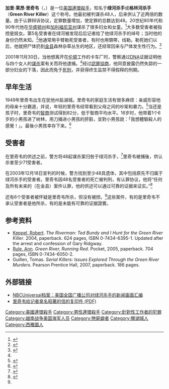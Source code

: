 {{noteTA
|1=zh-hans:加里;zh-hant:蓋瑞;
|2=zh-hans:莱昂;zh-hant:里昂;
|3=zh-hans:里奇韦;zh-hant:利奇威;
}}
{{Infobox serial killer
| name = 加里·里奇韦<br>Gary Ridgway
| image = Gary Ridgway Mugshot 11302001.jpg
| caption = 2001年加里·里奇韦的[[面部照片|面部照片]]
| birth_name = Gary Leon Ridgway
| alias = Green River Gary<br>The Green River Killer<br>The Riverman
| birth_date = {{Birth date and age|1949|2|18}}
| birth_place = [[美国|美国]][[犹他州|犹他州]][[盐湖城|盐湖城]]
| victims = 定罪48人，承认至少71人，假定人数为90+
| country = [[美国|美国]]
| states = [[华盛顿州|华盛顿州]]
| beginyear = 1982年
| endyear = 1998年，但可能是在2001年才停止
| apprehended = 2001年11月30日
| conviction=  [[謀殺|謀殺]]
| sentence = 终身监禁不得假释
| spouse= Claudia Kraig Barrows（1970年8月15日-1972年1月14日）<br>Marcia Lorene Brown（1973年12月14日-1981年5月27日）<br>Judith Lorraine Lynch（1988年6月12日-2002年9月5日）
| imprisoned= 华盛顿州立监狱
}}
'''加里·莱昂·里奇韦'''（{{lang-en|'''Gary Leon Ridgway'''}}，{{bd|1949年|2月18日|catIdx=R}}）是一位[[美国|美国]][[連環殺手|連環殺手]]，知名于'''绿河杀手'''或'''格林河杀手'''（'''Green River Killer'''）这个称号。他最初被判谋杀48人，后来供认了近两倍的数量。由于认罪辩诉协议，定罪数量增加，使定罪的总数达到48。20世纪80年代和90年代他在[[华盛顿州|华盛顿州]]和[[加利福尼亚州|加利福尼亚州]]谋杀了很多妇女和女童。<ref>{{cite web|title=Green River Killer: River of Death|url=http://www.crimelibrary.com/serial_killers/predators/greenriver/bodies_6.html|accessdate=2014-05-30|last=Bell|first=Rachel|publisher=Crime Library|archiveurl=https://web.archive.org/web/20140530033918/http://www.crimelibrary.com/serial_killers/predators/greenriver/bodies_6.html|archivedate=2014-05-30|dead-url=yes}}</ref>大多数受害者被指控是妓女。第5名受害者在绿河被发现后后记者给了他绿河杀手的绰号；当时他的身份仍然未知。<ref name="Haglund et al., 1990">{{cite journal|title=Recovery of decomposed and skeletal human remains in the "Green River Murder" Investigation. Implications for medical examiner/coroner and police|author=W. D. Haglund, D. G. Reichert, D. T. Reay|url=https://www.ncbi.nlm.nih.gov/pubmed/2305751|date=1990-3|journal=The American Journal of Forensic Medicine and Pathology|accessdate=2019-05-25|issue=1|volume=11|pages=35–43|issn=0195-7910|pmid=2305751|archive-date=2019-07-27|archive-url=https://web.archive.org/web/20190727052446/https://www.ncbi.nlm.nih.gov/pubmed/2305751|dead-url=no}}</ref>他通常用手臂勒死受害者，有时也用領帶，线勒。勒死她们以后，他就把尸体扔到[[金县_(华盛顿州)|金县]]森林杂草丛生的地区，还经常回来与尸体发生性行为。<ref name="Prothero 2006">{{cite book|title=Defending Gary: Unraveling the Mind of the Green River Killer|url=https://archive.org/details/defendinggary000mark|page=[https://archive.org/details/defendinggary000mark/page/317 317]|last=Prothero|first=Mark|author2=Carlton Smith|year=2006|publisher=Jossey-Bass|location=San Francisco|isbn=978-0-7879-9548-5}} </ref>

2001年11月30日，当他想离开在[[伦顿_(华盛顿州)|伦顿]]工作的卡车厂时，警察通过[[DNA|DNA]]证据证明他与四个女人的[[谋杀|谋杀]]案有关而将他逮捕。<ref name="Prothero 2006"/>经过[[認罪協商|認罪協商]]，他同意披露仍然失踪的一部分妇女的下落，因此而免于[[死刑|死刑]]，并获得终生监禁不得假释的刑期。

==早年生活==
1949年里奇韦出生在犹他州盐湖城。里奇韦的家庭生活有很多麻烦：亲戚形容他的母亲十分霸道，并说，年轻的里奇韦经常看到父母之间的吵架和暴力。<ref name="Time">{{cite news|title=River Of Death|first1=Terry|last1=McCarthy|first2=Nathan|last2=Thornburgh|date=2002-06-03|url=http://www.time.com/time/magazine/article/0,9171,1002555,00.html#ixzz21E1TjGvD|accessdate=2012-07-20|work=Time|archive-date=2012-07-19|archive-url=https://web.archive.org/web/20120719213242/http://www.time.com/time/magazine/article/0,9171,1002555,00.html#ixzz21E1TjGvD|dead-url=no}}</ref>当还是孩子时，里奇韦的[[智商|智商]]测试得到82分，低于智商平均水平。16岁时，他带着1个6岁的小男孩进了树林，用刀捅进小男孩的肝脏，並對小男孩說：「我想體驗殺人的感覺！」。最後小男孩幸存下来。<ref name="about">{{cite web|title=Gary Ridgway: The Green River Killer|url=http://crime.about.com/od/serial/a/Gary-Ridgway.htm|accessdate=2011-07-01|date=2011-02-14|last=Montaldo|first=Charles|publisher=About.com|archiveurl=https://web.archive.org/web/20111113060005/http://crime.about.com/od/serial/a/Gary-Ridgway.htm|archivedate=2011-11-13|dead-url=yes}}</ref>

==受害者==
在里奇韦的供述之前，警方将48起谋杀案归咎于绿河杀手，<ref name="Task Force List">{{cite news|url=http://www.seattlepi.com/local/146313_greenriverfolo31.html|title=Green River victims' list may grow by six|first=Tracy|last=Johnson|first2=Hector|last2=Castro|date=2003-10-30|publisher=Seattle Post Intelligencer|accessdate=2013-09-19}}</ref>里奇韦被捕後，供认杀害至少71受害者。

在2003年12月18日宣判的时候，警方找到至少48具遗体，其中包括原先不归属于绿河杀手的受害者。里奇韦因48名受害者的死亡被判刑，有认罪协议，他将“任何及所有未来的（在金县）案件认罪，他的供述可以通过可靠的证据来证实。”<ref>{{Cite web|title=Remains found in Auburn, Wash. possible Green River victim|url=https://web.archive.org/web/20130621114509/http://www.kgw.com/news/Remains-found-in-Auburn-Wash-possible-Green-River-victim.html|accessdate=2019-12-16|date=2010-12-23|work=kgw.com Portland|archiveurl=https://web.archive.org/web/20130621114509/http://www.kgw.com/news/Remains-found-in-Auburn-Wash-possible-Green-River-victim.html|archivedate=2013-06-21|dead-url=yes}}</ref>

还有6个受害者被怀疑是里奇韦所杀，但没有被控。<ref name="Task Force List" />这些案件，有的是里奇韦不承认受害者是他所杀，有的是未能有可靠的证据證實。

==参考资料==
{{reflist|2}}

*[[Robert_D._Keppel|Keppel, Robert]].  ''The Riverman: Ted Bundy and I Hunt for the Green River Killer''.  2004, paperback.  624 pages, ISBN 0-7434-6395-1. Updated after the arrest and confession of Gary Ridgway.
*[[Ann_Rule|Rule, Ann]].  ''Green River, Running Red''.  Pocket, 2005, paperback.  704 pages, ISBN 0-7434-6050-2.
*Guillen, Tomas. ''Serial Killers: Issues Explored Through the Green River Murders''. Pearson Prentice Hall, 2007, paperback. 186 pages.

==外部链接==
{{Portal|人物}}
*[http://www.nbcuniversalarchives.com/nbcuni/clip/51A00587_s01.do NBCUniversal档案：美国全国广播公司对绿河杀手的新闻画面汇编]{{Wayback|url=http://www.nbcuniversalarchives.com/nbcuni/clip/51A00587_s01.do |date=20150529025046 }}
*[http://www.seattlepi.com/dayart/20031107/ridgwayletter.pdf 里奇韦给记者臭名昭著的信的复印件 (PDF)]{{Wayback|url=http://www.seattlepi.com/dayart/20031107/ridgwayletter.pdf |date=20101215201148 }}

{{Authority control}}

{{DEFAULTSORT:Ridgway, Gary}}
[[Category:美國連環殺手|Category:美國連環殺手]]
[[Category:男性連環殺手|Category:男性連環殺手]]
[[Category:針對性工作者的犯罪|Category:針對性工作者的犯罪]]
[[Category:越南战争美国海军人员|Category:越南战争美国海军人员]]
[[Category:戀屍癖者|Category:戀屍癖者]]
[[Category:鹽湖城人|Category:鹽湖城人]]
[[Category:西雅圖人|Category:西雅圖人]]